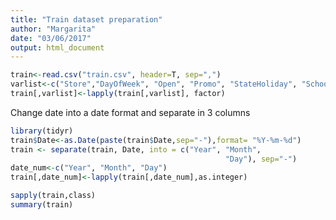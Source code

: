 ```yaml
---
title: "Train dataset preparation"
author: "Margarita"
date: "03/06/2017"
output: html_document
---
```

```r
train<-read.csv("train.csv", header=T, sep=",")
varlist<-c("Store","DayOfWeek", "Open", "Promo", "StateHoliday", "SchoolHoliday")
train[,varlist]<-lapply(train[,varlist], factor)
```

Change date into a date format and separate in 3 columns
```r
library(tidyr)
train$Date<-as.Date(paste(train$Date,sep="-"),format= "%Y-%m-%d")
train <- separate(train, Date, into = c("Year", "Month", 
                                                "Day"), sep="-")
date_num<-c("Year", "Month", "Day")
train[,date_num]<-lapply(train[,date_num],as.integer)
```

```r
sapply(train,class)
summary(train)
```

